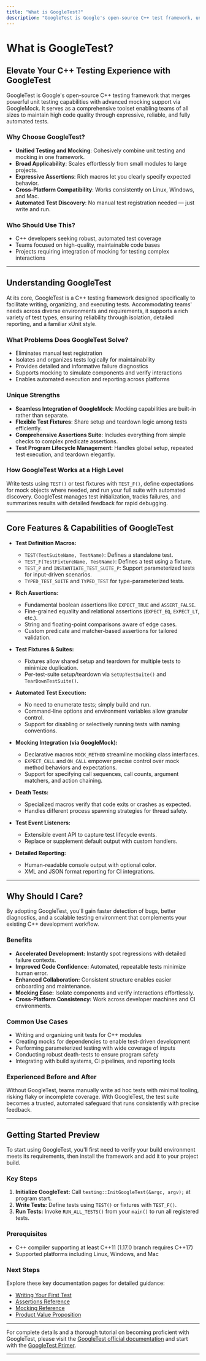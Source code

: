 ```yaml
---
title: "What is GoogleTest?"
description: "GoogleTest is Google's open-source C++ test framework, unifying both unit testing (GoogleTest) and powerful mocking capabilities (GoogleMock). It helps teams achieve high code quality by offering expressive, reliable, and automated testing tools for C++ projects of any size."
---
```


# What is GoogleTest?

## Elevate Your C++ Testing Experience with GoogleTest

GoogleTest is Google's open-source C++ testing framework that merges powerful unit testing capabilities with advanced mocking support via GoogleMock. It serves as a comprehensive toolset enabling teams of all sizes to maintain high code quality through expressive, reliable, and fully automated tests.

### Why Choose GoogleTest?
- **Unified Testing and Mocking**: Cohesively combine unit testing and mocking in one framework.
- **Broad Applicability**: Scales effortlessly from small modules to large projects.
- **Expressive Assertions**: Rich macros let you clearly specify expected behavior.
- **Cross-Platform Compatibility**: Works consistently on Linux, Windows, and Mac.
- **Automated Test Discovery**: No manual test registration needed — just write and run.

### Who Should Use This?
- C++ developers seeking robust, automated test coverage
- Teams focused on high-quality, maintainable code bases
- Projects requiring integration of mocking for testing complex interactions

---

## Understanding GoogleTest

At its core, GoogleTest is a C++ testing framework designed specifically to facilitate writing, organizing, and executing tests. Accommodating teams' needs across diverse environments and requirements, it supports a rich variety of test types, ensuring reliability through isolation, detailed reporting, and a familiar xUnit style.

### What Problems Does GoogleTest Solve?
- Eliminates manual test registration
- Isolates and organizes tests logically for maintainability
- Provides detailed and informative failure diagnostics
- Supports mocking to simulate components and verify interactions
- Enables automated execution and reporting across platforms

### Unique Strengths
- **Seamless Integration of GoogleMock**: Mocking capabilities are built-in rather than separate.
- **Flexible Test Fixtures**: Share setup and teardown logic among tests efficiently.
- **Comprehensive Assertions Suite**: Includes everything from simple checks to complex predicate assertions.
- **Test Program Lifecycle Management**: Handles global setup, repeated test execution, and teardown elegantly.

### How GoogleTest Works at a High Level
Write tests using `TEST()` or test fixtures with `TEST_F()`, define expectations for mock objects where needed, and run your full suite with automated discovery. GoogleTest manages test initialization, tracks failures, and summarizes results with detailed feedback for rapid debugging.

---

## Core Features & Capabilities of GoogleTest

- **Test Definition Macros:**
  - `TEST(TestSuiteName, TestName)`: Defines a standalone test.
  - `TEST_F(TestFixtureName, TestName)`: Defines a test using a fixture.
  - `TEST_P` and `INSTANTIATE_TEST_SUITE_P`: Support parameterized tests for input-driven scenarios.
  - `TYPED_TEST_SUITE` and `TYPED_TEST` for type-parameterized tests.

- **Rich Assertions:**
  - Fundamental boolean assertions like `EXPECT_TRUE` and `ASSERT_FALSE`.
  - Fine-grained equality and relational assertions (`EXPECT_EQ`, `EXPECT_LT`, etc.).
  - String and floating-point comparisons aware of edge cases.
  - Custom predicate and matcher-based assertions for tailored validation.

- **Test Fixtures & Suites:**
  - Fixtures allow shared setup and teardown for multiple tests to minimize duplication.
  - Per-test-suite setup/teardown via `SetUpTestSuite()` and `TearDownTestSuite()`.

- **Automated Test Execution:**
  - No need to enumerate tests; simply build and run.
  - Command-line options and environment variables allow granular control.
  - Support for disabling or selectively running tests with naming conventions.

- **Mocking Integration (via GoogleMock):**
  - Declarative macros `MOCK_METHOD` streamline mocking class interfaces.
  - `EXPECT_CALL` and `ON_CALL` empower precise control over mock method behaviors and expectations.
  - Support for specifying call sequences, call counts, argument matchers, and action chaining.

- **Death Tests:**
  - Specialized macros verify that code exits or crashes as expected.
  - Handles different process spawning strategies for thread safety.

- **Test Event Listeners:**
  - Extensible event API to capture test lifecycle events.
  - Replace or supplement default output with custom handlers.

- **Detailed Reporting:**
  - Human-readable console output with optional color.
  - XML and JSON format reporting for CI integrations.

---

## Why Should I Care?

By adopting GoogleTest, you'll gain faster detection of bugs, better diagnostics, and a scalable testing environment that complements your existing C++ development workflow.

### Benefits
- **Accelerated Development:** Instantly spot regressions with detailed failure contexts.
- **Improved Code Confidence:** Automated, repeatable tests minimize human error.
- **Enhanced Collaboration:** Consistent structure enables easier onboarding and maintenance.
- **Mocking Ease:** Isolate components and verify interactions effortlessly.
- **Cross-Platform Consistency:** Work across developer machines and CI environments.

### Common Use Cases
- Writing and organizing unit tests for C++ modules
- Creating mocks for dependencies to enable test-driven development
- Performing parameterized testing with wide coverage of inputs
- Conducting robust death-tests to ensure program safety
- Integrating with build systems, CI pipelines, and reporting tools

### Experienced Before and After
Without GoogleTest, teams manually write ad hoc tests with minimal tooling, risking flaky or incomplete coverage. With GoogleTest, the test suite becomes a trusted, automated safeguard that runs consistently with precise feedback.

---

## Getting Started Preview

To start using GoogleTest, you'll first need to verify your build environment meets its requirements, then install the framework and add it to your project build.

### Key Steps
1. **Initialize GoogleTest:** Call `testing::InitGoogleTest(&argc, argv);` at program start.
2. **Write Tests:** Define tests using `TEST()` or fixtures with `TEST_F()`.
3. **Run Tests:** Invoke `RUN_ALL_TESTS()` from your `main()` to run all registered tests.

### Prerequisites
- C++ compiler supporting at least C++11 (1.17.0 branch requires C++17)
- Supported platforms including Linux, Windows, and Mac

### Next Steps
Explore these key documentation pages for detailed guidance:
- [Writing Your First Test](../getting-started/first-steps/create-first-test)
- [Assertions Reference](../reference/assertions.md)
- [Mocking Reference](../reference/mocking.md)
- [Product Value Proposition](../overview/introduction-value/value-proposition)

---

For complete details and a thorough tutorial on becoming proficient with GoogleTest, please visit the [GoogleTest official documentation](https://google.github.io/googletest/) and start with the [GoogleTest Primer](../primer.md).

---